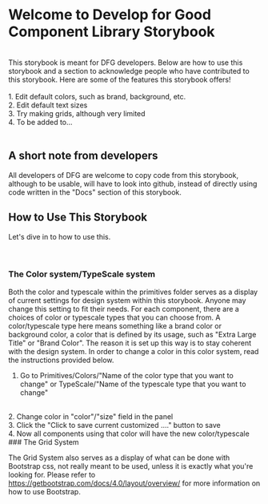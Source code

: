 
<Meta title="Introduction" />

<style>{`

  #docs-root {
    line-height : 2;
  }
  .subheading {
    --mediumdark: '#999999';
    font-weight: 900;
    font-size: 13px;
    color: #999;
    letter-spacing: 6px;
    line-height: 24px;
    text-transform: uppercase;
    margin-bottom: 12px;
    margin-top: 40px;
  }

  .link-list {
    display: grid;
    grid-template-columns: 1fr;
    grid-template-rows: 1fr 1fr;
    row-gap: 10px;
  }

  @media (min-width: 620px) {
    .link-list {
      row-gap: 20px;
      column-gap: 20px;
      grid-template-columns: 1fr 1fr;
    }
  }

  @media all and (-ms-high-contrast:none) {
  .link-list {
      display: -ms-grid;
      -ms-grid-columns: 1fr 1fr;
      -ms-grid-rows: 1fr 1fr;
    }
  }

  .link-item {
    display: block;
    padding: 20px 30px 20px 15px;
    border: 1px solid #00000010;
    border-radius: 5px;
    transition: background 150ms ease-out, border 150ms ease-out, transform 150ms ease-out;
    color: #333333;
    display: flex;
    align-items: flex-start;
  }

  .link-item:hover {
    border-color: #1EA7FD50;
    transform: translate3d(0, -3px, 0);
    box-shadow: rgba(0, 0, 0, 0.08) 0 3px 10px 0;
  }

  .link-item:active {
    border-color: #1EA7FD;
    transform: translate3d(0, 0, 0);
  }

  .link-item strong {
    font-weight: 700;
    display: block;
    margin-bottom: 2px;
  }
  
  .link-item img {
    height: 40px;
    width: 40px;
    margin-right: 15px;
    flex: none;
  }

  .link-item span {
    font-size: 14px;
    line-height: 20px;
  }

  .tip {
    display: inline-block;
    border-radius: 1em;
    font-size: 11px;
    line-height: 12px;
    font-weight: 700;
    background: #E7FDD8;
    color: #66BF3C;
    padding: 4px 12px;
    margin-right: 10px;
    vertical-align: top;
  }

  .tip-wrapper {
    font-size: 13px;
    line-height: 20px;
    margin-top: 40px;
    margin-bottom: 40px;
  }

  .tip-wrapper code {
    font-size: 12px;
    display: inline-block;
  }

  
`}</style>

# Welcome to Develop for Good Component Library Storybook
<br />
This storybook is meant for DFG developers. Below are how to use this storybook and a section to acknowledge people who have contributed to this storybook.
Here are some of the features this storybook offers!
<br /><br />
1. Edit default colors, such as brand, background, etc. 
<br />
2. Edit default text sizes 
<br />
3. Try making grids, although very limited 
<br />
4. To be added to... 
<br />
<br />

## A short note from developers
All developers of DFG are welcome to copy code from this storybook, although to be usable, will have to look into github, instead of directly using code 
written in the "Docs" section of this storybook.

## How to Use This Storybook  
Let's dive in to how to use this.  
<br /><br />

### The Color system/TypeScale system  

Both the color and typescale within the primitives folder serves as a display of current settings for design system within this storybook. Anyone may change this setting to fit their needs.
For each component, there are a choices of color or typescale types that you can choose from. A color/typescale type here means something like a brand color or background color, a color that is
defined by its usage, such as "Extra Large Title" or "Brand Color". The reason it is set up this way is to stay coherent with the design system. In order to change a color in this color system, read the instructions 
provided below. <br />
1. Go to Primitives/Colors/"Name of the color type that you want to change" or TypeScale/"Name of the typescale type that you want to change"
<br />
2. Change color in "color"/"size" field in the panel 
<br />
3. Click the "Click to save current customized ...." button to save 
<br />
4. Now all components using that color will have the new color/typescale 
<br />
### The Grid System

The Grid System also serves as a display of what can be done with Bootstrap css, not really meant to be used, unless it is exactly what you're looking for.
Please refer to https://getbootstrap.com/docs/4.0/layout/overview/ for more information on how to use Bootstrap.